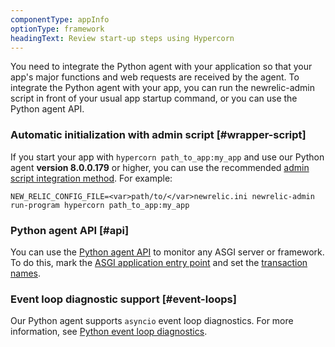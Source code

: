 ```yaml
---
componentType: appInfo
optionType: framework
headingText: Review start-up steps using Hypercorn
---
```


You need to integrate the Python agent with your application so that your app's major functions and web requests are received by the agent. To integrate the Python agent with your app, you can run the newrelic-admin script in front of your usual app startup command, or you can use the Python agent API.

### Automatic initialization with admin script [#wrapper-script]

If you start your app with `hypercorn path_to_app:my_app` and use our Python agent **version 8.0.0.179** or higher, you can use the recommended [admin script integration method](/docs/agents/python-agent/installation-configuration/python-agent-installation#integration). For example:

```
NEW_RELIC_CONFIG_FILE=<var>path/to/</var>newrelic.ini newrelic-admin run-program hypercorn path_to_app:my_app
```

### Python agent API [#api]

You can use the [Python agent API](/docs/agents/python-agent/python-agent-api) to monitor any ASGI server or framework. To do this, mark the [ASGI application entry point](/docs/agents/python-agent/python-agent-api/asgiapplication-python-agent-api) and set the [transaction names](/docs/agents/python-agent/python-agent-api/settransactionname-python-agent-api).

### Event loop diagnostic support [#event-loops]

Our Python agent supports `asyncio` event loop diagnostics. For more information, see [Python event loop diagnostics](/docs/agents/python-agent/supported-features/python-event-loop-diagnostics).